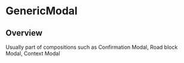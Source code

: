 
<Meta of={GenericModal} />

# GenericModal

<ResourceLinks
  sourceCode="https://github.com/cultureamp/kaizen-design-system/tree/main/packages/components/src/Modal/GenericModal"
  className="!mb-8"
/>

<KAIOInstallation exportNames="GenericModal" />

## Overview

Usually part of compositions such as
<LinkTo pageId="components-modals-confirmationmodal">Confirmation Modal</LinkTo>,
<LinkTo pageId="components-modals-roadblockmodal">Road block Modal</LinkTo>,
<LinkTo pageId="components-modals-context-modal">Context Modal</LinkTo>

<Canvas of={GenericModal.Playground} />
<Controls of={GenericModal.Playground} />

